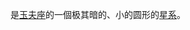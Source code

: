 {{NGCInfoBox
|NGCID=NGC 549
|發現者=約翰·弗里德里希·威廉·赫歇爾|發現日期=1837年11月29日|其他編號=ESO 296-22|曆元=J2000.0|赤經=1時25分7秒
|赤緯=-38°0'26"
|星座=玉夫座|星體=星系|星等=14.6|表面亮度=12.7|藍等=15.5}}

'''{{lang|en|NGC 549}}'''是[[玉夫座|玉夫座]]的一個极其暗的、小的圆形的[[星系|星系]]。

{{NGCReference|549}}
{{Catalogs|NGC=549}}